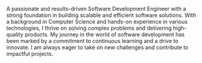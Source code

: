 A passionate and results-driven Software Development Engineer with a strong foundation in building scalable and efficient software solutions. With a background in Computer Science and hands-on experience in various technologies, I thrive on solving complex problems and delivering high-quality products. My journey in the world of software development has been marked by a commitment to continuous learning and a drive to innovate. I am always eager to take on new challenges and contribute to impactful projects.